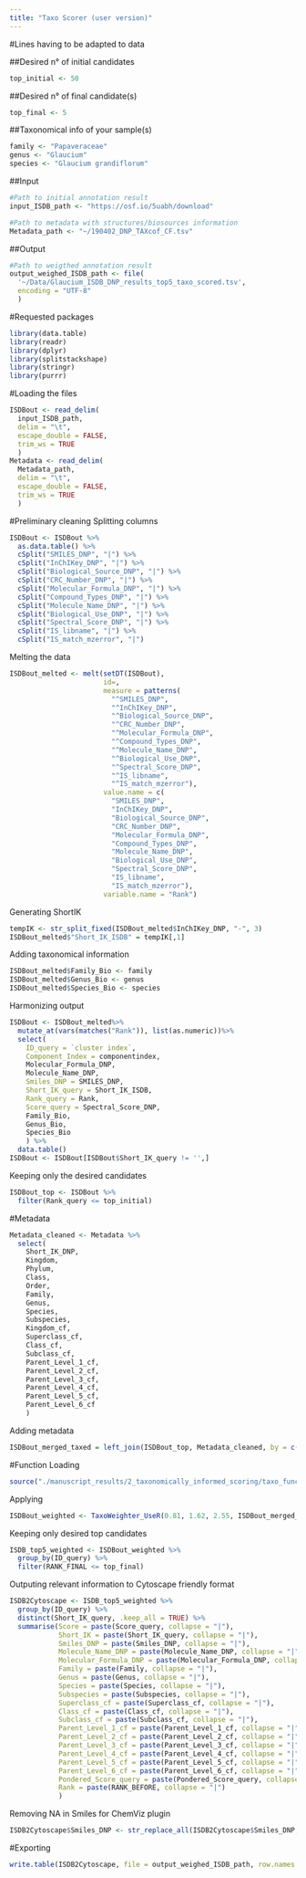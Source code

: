 ```yaml
---
title: "Taxo Scorer (user version)"
---
```


#Lines having to be adapted to data

##Desired n° of initial candidates 
```r
top_initial <- 50
```

##Desired n° of final candidate(s) 
```r
top_final <- 5
```

##Taxonomical info of your sample(s)
```r
family <- "Papaveraceae"
genus <- "Glaucium"
species <- "Glaucium grandiflorum"
```

##Input
```r
#Path to initial annotation result
input_ISDB_path <- "https://osf.io/5uabh/download"

#Path to metadata with structures/biosources information
Metadata_path <- "~/190402_DNP_TAXcof_CF.tsv"
```

##Output
```r
#Path to weigthed annotation result
output_weighed_ISDB_path <- file(
  '~/Data/Glaucium_ISDB_DNP_results_top5_taxo_scored.tsv',
  encoding = "UTF-8"
  )
```

#Requested packages
```r
library(data.table)
library(readr)
library(dplyr)
library(splitstackshape)
library(stringr)
library(purrr)
```

#Loading the files
```r
ISDBout <- read_delim(
  input_ISDB_path, 
  delim = "\t",
  escape_double = FALSE,
  trim_ws = TRUE
  )
Metadata <- read_delim(
  Metadata_path, 
  delim = "\t", 
  escape_double = FALSE, 
  trim_ws = TRUE
  )
```

#Preliminary cleaning
Splitting columns
```r
ISDBout <- ISDBout %>%
  as.data.table() %>%
  cSplit("SMILES_DNP", "|") %>%
  cSplit("InChIKey_DNP", "|") %>%
  cSplit("Biological_Source_DNP", "|") %>%
  cSplit("CRC_Number_DNP", "|") %>%
  cSplit("Molecular_Formula_DNP", "|") %>%
  cSplit("Compound_Types_DNP", "|") %>%
  cSplit("Molecule_Name_DNP", "|") %>%
  cSplit("Biological_Use_DNP", "|") %>%
  cSplit("Spectral_Score_DNP", "|") %>%
  cSplit("IS_libname", "|") %>%
  cSplit("IS_match_mzerror", "|")
```

Melting the data
```r
ISDBout_melted <- melt(setDT(ISDBout), 
                       id=,
                       measure = patterns(
                         "^SMILES_DNP", 
                         "^InChIKey_DNP",
                         "^Biological_Source_DNP",
                         "^CRC_Number_DNP", 
                         "^Molecular_Formula_DNP", 
                         "^Compound_Types_DNP", 
                         "^Molecule_Name_DNP", 
                         "^Biological_Use_DNP", 
                         "^Spectral_Score_DNP",  
                         "^IS_libname", 
                         "^IS_match_mzerror"), 
                       value.name = c(
                         "SMILES_DNP", 
                         "InChIKey_DNP",
                         "Biological_Source_DNP",
                         "CRC_Number_DNP", 
                         "Molecular_Formula_DNP", 
                         "Compound_Types_DNP", 
                         "Molecule_Name_DNP", 
                         "Biological_Use_DNP", 
                         "Spectral_Score_DNP",  
                         "IS_libname", 
                         "IS_match_mzerror"),
                       variable.name = "Rank")
```

Generating ShortIK
```r
tempIK <- str_split_fixed(ISDBout_melted$InChIKey_DNP, "-", 3)
ISDBout_melted$"Short_IK_ISDB" = tempIK[,1]
```

Adding taxonomical information
```r
ISDBout_melted$Family_Bio <- family
ISDBout_melted$Genus_Bio <- genus
ISDBout_melted$Species_Bio <- species
```

Harmonizing output
```r
ISDBout <- ISDBout_melted%>%
  mutate_at(vars(matches("Rank")), list(as.numeric))%>%
  select(
    ID_query = `cluster index`, 
    Component_Index = componentindex,
    Molecular_Formula_DNP,
    Molecule_Name_DNP,
    Smiles_DNP = SMILES_DNP,
    Short_IK_query = Short_IK_ISDB,
    Rank_query = Rank,
    Score_query = Spectral_Score_DNP,
    Family_Bio, 
    Genus_Bio, 
    Species_Bio
    ) %>%
  data.table()
ISDBout <- ISDBout[ISDBout$Short_IK_query != '',]
```

Keeping only the desired candidates
```r
ISDBout_top <- ISDBout %>% 
  filter(Rank_query <= top_initial)
```

#Metadata
```r
Metadata_cleaned <- Metadata %>% 
  select(
    Short_IK_DNP, 
    Kingdom,
    Phylum, 
    Class, 
    Order, 
    Family,
    Genus, 
    Species, 
    Subspecies,
    Kingdom_cf,
    Superclass_cf, 
    Class_cf, 
    Subclass_cf, 
    Parent_Level_1_cf,
    Parent_Level_2_cf, 
    Parent_Level_3_cf, 
    Parent_Level_4_cf,
    Parent_Level_5_cf,
    Parent_Level_6_cf
    )
```

Adding metadata
```r
ISDBout_merged_taxed = left_join(ISDBout_top, Metadata_cleaned, by = c("Short_IK_query" = "Short_IK_DNP"), match = "all")
```

#Function
Loading
```r
source("./manuscript_results/2_taxonomically_informed_scoring/taxo_functions.R")
```

Applying
```r
ISDBout_weighted <- TaxoWeighter_UseR(0.81, 1.62, 2.55, ISDBout_merged_taxed)
```

Keeping only desired top candidates
```r
ISDB_top5_weighted <- ISDBout_weighted %>%
  group_by(ID_query) %>% 
  filter(RANK_FINAL <= top_final)
```

Outputing relevant information to Cytoscape friendly format
```r
ISDB2Cytoscape <- ISDB_top5_weighted %>%
  group_by(ID_query) %>% 
  distinct(Short_IK_query, .keep_all = TRUE) %>% 
  summarise(Score = paste(Score_query, collapse = "|"), 
            Short_IK = paste(Short_IK_query, collapse = "|"), 
            Smiles_DNP = paste(Smiles_DNP, collapse = "|"), 
            Molecule_Name_DNP = paste(Molecule_Name_DNP, collapse = "|"), 
            Molecular_Formula_DNP = paste(Molecular_Formula_DNP, collapse = "|"),
            Family = paste(Family, collapse = "|"), 
            Genus = paste(Genus, collapse = "|"), 
            Species = paste(Species, collapse = "|"), 
            Subspecies = paste(Subspecies, collapse = "|"), 
            Superclass_cf = paste(Superclass_cf, collapse = "|"), 
            Class_cf = paste(Class_cf, collapse = "|"), 
            Subclass_cf = paste(Subclass_cf, collapse = "|"), 
            Parent_Level_1_cf = paste(Parent_Level_1_cf, collapse = "|"), 
            Parent_Level_2_cf = paste(Parent_Level_2_cf, collapse = "|"), 
            Parent_Level_3_cf = paste(Parent_Level_3_cf, collapse = "|"), 
            Parent_Level_4_cf = paste(Parent_Level_4_cf, collapse = "|"), 
            Parent_Level_5_cf = paste(Parent_Level_5_cf, collapse = "|"), 
            Parent_Level_6_cf = paste(Parent_Level_6_cf, collapse = "|"), 
            Pondered_Score_query = paste(Pondered_Score_query, collapse = "|"), 
            Rank = paste(RANK_BEFORE, collapse = "|")
            )
```

Removing NA in Smiles for ChemViz plugin
```r
ISDB2Cytoscape$Smiles_DNP <- str_replace_all(ISDB2Cytoscape$Smiles_DNP, "NA", "")
```

#Exporting
```r
write.table(ISDB2Cytoscape, file = output_weighed_ISDB_path, row.names = FALSE, quote = FALSE, sep ="\t")
```